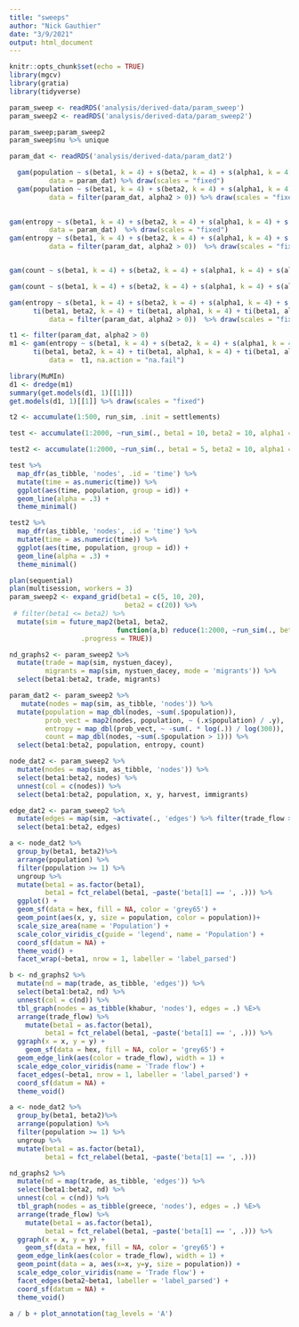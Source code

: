 ```yaml
---
title: "sweeps"
author: "Nick Gauthier"
date: "3/9/2021"
output: html_document
---
```


```r
knitr::opts_chunk$set(echo = TRUE)
library(mgcv)
library(gratia)
library(tidyverse)
```



```r
param_sweep <- readRDS('analysis/derived-data/param_sweep')
param_sweep2 <- readRDS('analysis/derived-data/param_sweep2')

param_sweep;param_sweep2
param_sweep$nu %>% unique
```

```r
param_dat <- readRDS('analysis/derived-data/param_dat2')
```


```r
  gam(population ~ s(beta1, k = 4) + s(beta2, k = 4) + s(alpha1, k = 4) + s(alpha2, k = 4),
          data = param_dat) %>% draw(scales = "fixed")
  gam(population ~ s(beta1, k = 4) + s(beta2, k = 4) + s(alpha1, k = 4) + s(alpha2, k = 4),
          data = filter(param_dat, alpha2 > 0)) %>% draw(scales = "fixed")

  
gam(entropy ~ s(beta1, k = 4) + s(beta2, k = 4) + s(alpha1, k = 4) + s(alpha2, k = 4),
          data = param_dat)  %>% draw(scales = "fixed")
gam(entropy ~ s(beta1, k = 4) + s(beta2, k = 4) + s(alpha1, k = 4) + s(alpha2, k = 4),
          data = filter(param_dat, alpha2 > 0))  %>% draw(scales = "fixed")


gam(count ~ s(beta1, k = 4) + s(beta2, k = 4) + s(alpha1, k = 4) + s(alpha2, k = 4), family = poisson(), data = param_dat) %>% draw(scales = "fixed")

gam(count ~ s(beta1, k = 4) + s(beta2, k = 4) + s(alpha1, k = 4) + s(alpha2, k = 4), family = poisson(), data = filter(param_dat, alpha2 > 0)) %>% draw(scales = "fixed")
```


```r
gam(entropy ~ s(beta1, k = 4) + s(beta2, k = 4) + s(alpha1, k = 4) + s(alpha2, k = 4) +
      ti(beta1, beta2, k = 4) + ti(beta1, alpha1, k = 4) + ti(beta1, alpha1, k = 4) + ti(beta2, alpha1, k = 4) + ti(beta2, alpha2, k = 4) + ti(alpha1, alpha2, k = 4),
          data = filter(param_dat, alpha2 > 0))  %>% draw(scales = "fixed")

t1 <- filter(param_dat, alpha2 > 0)
m1 <- gam(entropy ~ s(beta1, k = 4) + s(beta2, k = 4) + s(alpha1, k = 4) + s(alpha2, k = 4) +
      ti(beta1, beta2, k = 4) + ti(beta1, alpha1, k = 4) + ti(beta1, alpha1, k = 4) + ti(beta2, alpha1, k = 4) + ti(beta2, alpha2, k = 4) + ti(alpha1, alpha2, k = 4),
          data =  t1, na.action = "na.fail")

library(MuMIn)
d1 <- dredge(m1)
summary(get.models(d1, 1)[[1]])
get.models(d1, 1)[[1]] %>% draw(scales = "fixed")
```


```r
t2 <- accumulate(1:500, run_sim, .init = settlements)
```
```r
test <- accumulate(1:2000, ~run_sim(., beta1 = 10, beta2 = 10, alpha1 = 1, alpha2 = 0, nu = 0.05), .init = settlements)

test2 <- accumulate(1:2000, ~run_sim(., beta1 = 5, beta2 = 10, alpha1 = 1.15, alpha2 = 0, nu = 0.05), .init = settlements)

test %>%
  map_dfr(as_tibble, 'nodes', .id = 'time') %>%
  mutate(time = as.numeric(time)) %>%
  ggplot(aes(time, population, group = id)) +
  geom_line(alpha = .3) +
  theme_minimal()

test2 %>%
  map_dfr(as_tibble, 'nodes', .id = 'time') %>%
  mutate(time = as.numeric(time)) %>%
  ggplot(aes(time, population, group = id)) +
  geom_line(alpha = .3) +
  theme_minimal()
```



```r
plan(sequential)
plan(multisession, workers = 3)
param_sweep2 <- expand_grid(beta1 = c(5, 10, 20),
                             beta2 = c(20)) %>% 
 # filter(beta1 <= beta2) %>%
  mutate(sim = future_map2(beta1, beta2, 
                           function(a,b) reduce(1:2000, ~run_sim(., beta1 = a, beta2 = b, alpha1 = 1, alpha2 = 0, nu = 0.05), .init = greece), 
                  .progress = TRUE))

nd_graphs2 <- param_sweep2 %>%
  mutate(trade = map(sim, nystuen_dacey),
         migrants = map(sim, nystuen_dacey, mode = 'migrants')) %>%
  select(beta1:beta2, trade, migrants)

param_dat2 <- param_sweep2 %>%
   mutate(nodes = map(sim, as_tibble, 'nodes')) %>%
  mutate(population = map_dbl(nodes, ~sum(.$population)),
         prob_vect = map2(nodes, population, ~ (.x$population) / .y),
         entropy = map_dbl(prob_vect, ~ -sum(. * log(.)) / log(300)),
         count = map_dbl(nodes, ~sum(.$population > 1))) %>%
  select(beta1:beta2, population, entropy, count)

node_dat2 <- param_sweep2 %>%
  mutate(nodes = map(sim, as_tibble, 'nodes')) %>%
  select(beta1:beta2, nodes) %>%
  unnest(col = c(nodes)) %>%
  select(beta1:beta2, population, x, y, harvest, immigrants)

edge_dat2 <- param_sweep2 %>%
  mutate(edges = map(sim, ~activate(., 'edges') %>% filter(trade_flow > 1 | migrant_flow > 1) %>% as_tibble)) %>%
  select(beta1:beta2, edges)

a <- node_dat2 %>%
  group_by(beta1, beta2)%>%
  arrange(population) %>%
  filter(population >= 1) %>%
  ungroup %>%
  mutate(beta1 = as.factor(beta1),
         beta1 = fct_relabel(beta1, ~paste('beta[1] == ', .))) %>%
  ggplot() +
  geom_sf(data = hex, fill = NA, color = 'grey65') +
  geom_point(aes(x, y, size = population, color = population))+
  scale_size_area(name = 'Population') +
  scale_color_viridis_c(guide = 'legend', name = 'Population') +
  coord_sf(datum = NA) +
  theme_void() +
  facet_wrap(~beta1, nrow = 1, labeller = 'label_parsed')

b <- nd_graphs2 %>%
  mutate(nd = map(trade, as_tibble, 'edges')) %>%
  select(beta1:beta2, nd) %>%
  unnest(col = c(nd)) %>%
  tbl_graph(nodes = as_tibble(khabur, 'nodes'), edges = .) %E>%
  arrange(trade_flow) %>%
    mutate(beta1 = as.factor(beta1),
         beta1 = fct_relabel(beta1, ~paste('beta[1] == ', .))) %>%
  ggraph(x = x, y = y) +
    geom_sf(data = hex, fill = NA, color = 'grey65') +
  geom_edge_link(aes(color = trade_flow), width = 1) +
  scale_edge_color_viridis(name = 'Trade flow') +
  facet_edges(~beta1, nrow = 1, labeller = 'label_parsed') +
  coord_sf(datum = NA) +
  theme_void()

a <- node_dat2 %>%
  group_by(beta1, beta2)%>%
  arrange(population) %>%
  filter(population >= 1) %>%
  ungroup %>%
  mutate(beta1 = as.factor(beta1),
         beta1 = fct_relabel(beta1, ~paste('beta[1] == ', .))) 

nd_graphs2 %>%
  mutate(nd = map(trade, as_tibble, 'edges')) %>%
  select(beta1:beta2, nd) %>%
  unnest(col = c(nd)) %>%
  tbl_graph(nodes = as_tibble(greece, 'nodes'), edges = .) %E>%
  arrange(trade_flow) %>%
    mutate(beta1 = as.factor(beta1),
         beta1 = fct_relabel(beta1, ~paste('beta[1] == ', .))) %>%
  ggraph(x = x, y = y) +
    geom_sf(data = hex, fill = NA, color = 'grey65') +
  geom_edge_link(aes(color = trade_flow), width = 1) +
  geom_point(data = a, aes(x=x, y=y, size = population)) +
  scale_edge_color_viridis(name = 'Trade flow') +
  facet_edges(beta2~beta1, labeller = 'label_parsed') +
  coord_sf(datum = NA) +
  theme_void()

a / b + plot_annotation(tag_levels = 'A')

```
